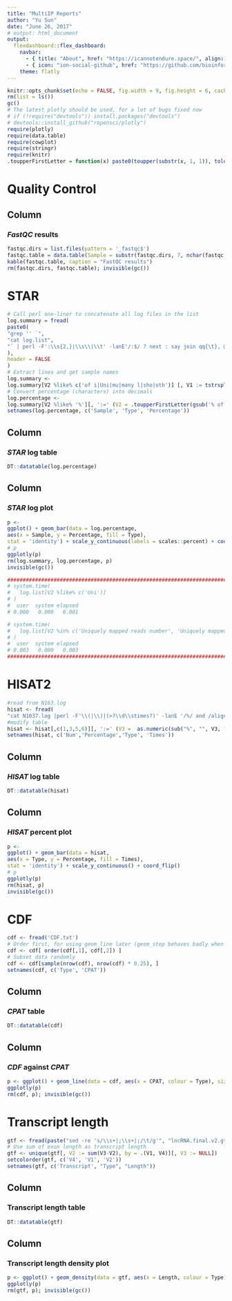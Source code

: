 ```yaml
---
title: "MultiIP Reports"
author: "Yu Sun"
date: "June 26, 2017"
# output: html_document
output:
  flexdashboard::flex_dashboard:
    navbar:
      - { title: "About", href: "https://icannotendure.space/", align: right }
      - { icon: "ion-social-github", href: "https://github.com/bioinformatist/multiIP", align: right }
    theme: flatly
---
```


```r
knitr::opts_chunk$set(echo = FALSE, fig.width = 9, fig.height = 6, cache = FALSE, message = FALSE, warning=FALSE)
rm(list = ls())
gc()
# The latest plotly should be used, for a lot of bugs fixed now
# if (!require("devtools")) install.packages("devtools")
# devtools::install_github("ropensci/plotly")
require(plotly)
require(data.table)
require(cowplot)
require(stringr)
require(knitr)
.toupperFirstLetter = function(x) paste0(toupper(substr(x, 1, 1)), tolower(substring(x, 2)))
```

Quality Control
===================================== 

Column
-------------------------------------

### *FastQC* results

```r
fastqc.dirs = list.files(pattern = '_fastqc$')
fastqc.table = data.table(Sample = substr(fastqc.dirs, 7, nchar(fastqc.dirs)-7), HTML = paste0('[', substr(fastqc.dirs, 7, nchar(fastqc.dirs)-7), '](', paste0(fastqc.dirs, "/fastqc_report.html"), ')'), Summary = paste0('[', substr(fastqc.dirs, 7, nchar(fastqc.dirs)-7), '](', paste0(fastqc.dirs, "/summary.txt"), ')'), Details = paste0('[', substr(fastqc.dirs, 7, nchar(fastqc.dirs)-7), '](', paste0(fastqc.dirs, "/fastqc_data.txt"), ')'))
kable(fastqc.table, caption = "FastQC results")
rm(fastqc.dirs, fastqc.table); invisible(gc())
```

STAR {data-navmenu="Aligning"}
===================================== 

```r
# Call perl one-liner to concatenate all log files in the list
log.summary = fread(
paste0(
"grep '' `",
"cat log.list",
"` | perl -F':\\s{2,}|\\s\\|\\t' -lanE'/:$/ ? next : say join qq{\t}, @F'"
),
header = FALSE
)
# Extract lines and get sample names
log.summary <-
log.summary[V2 %like% c('of i|Uni|mu|many l|sho|oth')] [, V1 := tstrsplit(V1, '\\.')[[1]]]
# Convert percentage (characters) into decimals
log.percentage <-
log.summary[V2 %like% '%'][, ':=' (V2 = .toupperFirstLetter(gsub('% of reads | reads %', '', V2)), V3 = as.numeric(sub("%", "", V3, fixed = TRUE)) / 100)]
setnames(log.percentage, c('Sample', 'Type', 'Percentage'))
```

Column 
-------------------------------------

### *STAR* log table

```r
DT::datatable(log.percentage)
```

Column 
-------------------------------------

### *STAR* log plot

```r
p <-
ggplot() + geom_bar(data = log.percentage,
aes(x = Sample, y = Percentage, fill = Type),
stat = 'identity') + scale_y_continuous(labels = scales::percent) + coord_flip()
# p
ggplotly(p)
rm(log.summary, log.percentage, p)
invisible(gc())

##############################################################################################################################
# system.time(
#   log.list[V2 %like% c('Uni')]
# )
#  user  system elapsed
# 0.000   0.000   0.001

# system.time(
#   log.list[V2 %in% c('Uniquely mapped reads number', 'Uniquely mapped reads %')]
# )
#  user  system elapsed
# 0.003   0.000   0.003
##############################################################################################################################
```

HISAT2 {data-navmenu="Aligning"}
=====================================

```r
#read from N163.log
hisat <- fread(
"cat N1037.log |perl -F'\\(|\\)|(>?\\d\\stimes?)' -lanE '/%/ and /aligned/ ? say join qq{\t},@F : next'")
#modify table
hisat <- hisat[,c(1,3,5,6)][, ':=' (V3 =  as.numeric(sub("%", "", V3, fixed = TRUE)) / 100)][,':='(V5 = sub(' exactly',"",V5))]
setnames(hisat, c('Num','Percentage','Type', 'Times'))
```

Column 
-------------------------------------

### *HISAT* log table

```r
DT::datatable(hisat)
```

Column 
-------------------------------------


### *HISAT* percent plot

```r
p <-
ggplot() + geom_bar(data = hisat,
aes(x = Type, y = Percentage, fill = Times),
stat = 'identity') + scale_y_continuous() + coord_flip()
# p
ggplotly(p)
rm(hisat, p)
invisible(gc())
```


CDF {data-navmenu="Annotation"}
=====================================

```r
cdf <- fread('CDF.txt')
# Order first, for using geom_line later (geom_step behaves badly when calling plotly, see https://github.com/ropensci/plotly/issues/1030)
cdf <- cdf[ order(cdf[,1], cdf[,2]) ]
# Subset data randomly
cdf <- cdf[sample(nrow(cdf), nrow(cdf) * 0.25), ]
setnames(cdf, c('Type', 'CPAT'))
```

Column
-------------------------------------

### *CPAT* table

```r
DT::datatable(cdf)
```

Column
-------------------------------------

### *CDF* against *CPAT*

```r
p <- ggplot() + geom_line(data = cdf, aes(x = CPAT, colour = Type), size = 2, stat = 'ecdf') + scale_x_continuous(expand  = c(.01, 0)) + scale_y_continuous(expand = c(0, 0)) + labs(x = 'Coding Probablity(CPAT)', title = "Coding Potential", y = "CDF") + scale_color_manual(values = c("#FFA500", "#3A5FCD", "#EE2C2C")) + geom_hline(yintercept = 1, colour = "grey",linetype = "dashed",size = 1)
ggplotly(p)
rm(cdf, p); invisible(gc())
```

Transcript length {data-navmenu="Annotation"}
=====================================

```r
gtf <- fread(paste("sed -re 's/\\s+|;\\s+|;/\t/g'", "lncRNA.final.v2.gtf", "| cut -f2,4,5,12"))
# Use sum of exon length as transcript length
gtf <- unique(gtf[, V2 := sum(V3-V2), by = .(V1, V4)][, V3 := NULL])
setcolorder(gtf, c('V4', 'V1', 'V2'))
setnames(gtf, c('Transcript', "Type", "Length"))
```

Column
-------------------------------------

### Transcript length table

```r
DT::datatable(gtf)
```

Column
-------------------------------------

### Transcript length density plot

```r
p <- ggplot() + geom_density(data = gtf, aes(x = Length, colour = Type)) + xlab('Transcript length') + ylab('Density') + scale_x_continuous(expand = c(0.01, 0)) + scale_y_continuous(expand = c(0.01, 0))
ggplotly(p)
rm(gtf, p); invisible(gc())
```



